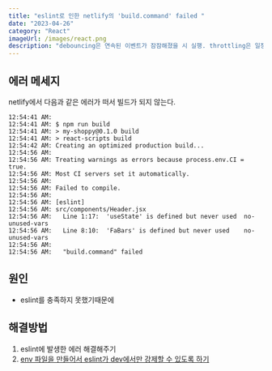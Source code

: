 ```yaml
---
title: "eslint로 인한 netlify의 'build.command' failed "
date: "2023-04-26"
category: "React"
imageUrl: /images/react.png
description: "debouncing은 연속된 이벤트가 잠잠해졌을 시 실행. throttling은 일정시간마다 실행"
---
```


## 에러 메세지

netlify에서 다음과 같은 에러가 떠서 빌드가 되지 않는다.

```
12:54:41 AM: ​
12:54:41 AM: $ npm run build
12:54:41 AM: > my-shoppy@0.1.0 build
12:54:41 AM: > react-scripts build
12:54:42 AM: Creating an optimized production build...
12:54:56 AM:
12:54:56 AM: Treating warnings as errors because process.env.CI = true.
12:54:56 AM: Most CI servers set it automatically.
12:54:56 AM:
12:54:56 AM: Failed to compile.
12:54:56 AM:
12:54:56 AM: [eslint]
12:54:56 AM: src/components/Header.jsx
12:54:56 AM:   Line 1:17:  'useState' is defined but never used  no-unused-vars
12:54:56 AM:   Line 8:10:  'FaBars' is defined but never used    no-unused-vars
12:54:56 AM: ​
12:54:56 AM:   "build.command" failed
```

## 원인

- eslint를 충족하지 못했기때문에

## 해결방법

1. eslint에 발생한 에러 해결해주기
2. [env 파일을 만들어서 eslint가 dev에서만 강제할 수 있도록 하기](https://stackoverflow.com/questions/64518226/my-create-react-app-is-failing-to-compile-due-to-eslint-error)
